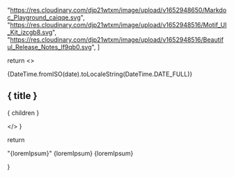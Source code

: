 
  "https://res.cloudinary.com/djp21wtxm/image/upload/v1652948650/Markdoc_Playground_caiqqe.svg",
  "https://res.cloudinary.com/djp21wtxm/image/upload/v1652948516/Motif_UI_Kit_izcgb8.svg",
  "https://res.cloudinary.com/djp21wtxm/image/upload/v1652948516/Beautiful_Release_Notes_lf9qb0.svg",
]

  return <>
    <div>
      <span className="text-xs px-2 py-1 rounded-full bg-cyan-50 text-cyan-600 font-medium">{DateTime.fromISO(date).toLocaleString(DateTime.DATE_FULL)}</span></div>
    <div className="col-span-3 mb-12">
      <div
        className="p-[15px] hero-gradient rounded-lg bg-cover bg-center flex"
      >
      <h2 className="font-bold text-white text-xl m-0">{ title }</h2>
      </div>
      <div className="prose mt-4">{ children }</div>
    </div>
    
  </>
}


  return <div className="grid grid-cols-1 sm:grid-cols-2 gap-2">
    <ChangelogEntry
      date="2022-09-19"
      title="VPC Enhancement &  Stale-while-revalidate Feature v2"
      cover={covers[0]}
      >
      "{loremIpsum}"
    </ChangelogEntry>
    <ChangelogEntry
      date="2022-08-14"
      title="Component libraries"
      cover={covers[1]}
      >
      {loremIpsum}
    </ChangelogEntry>
    <ChangelogEntry
      date="2022-07-25"
      title="Welcome to the Globex changelog!"
      cover={covers[2]}
      >
      {loremIpsum}
    </ChangelogEntry>
  </div>
}

<SampleChangelog />